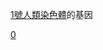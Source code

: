 {{Genes by human chromosome}}
{{Commons category|Genes on human chromosome 1}}
[[1號染色體|1號人類染色體]]的基因

[[分类:依染色體分類的基因|0]]